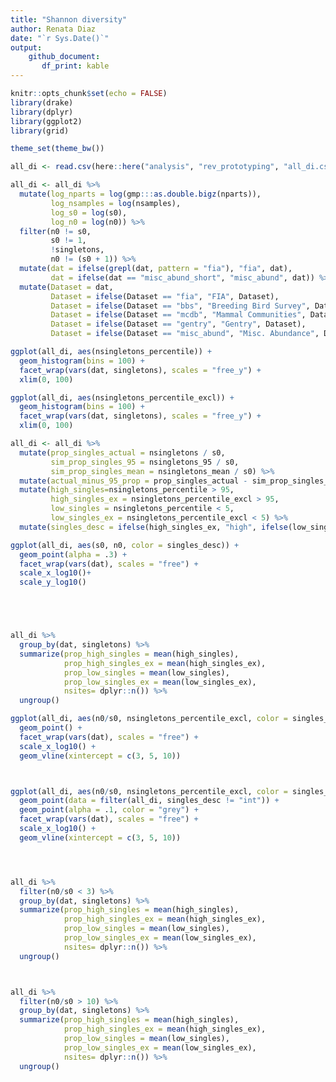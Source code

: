 ```yaml
---
title: "Shannon diversity"
author: Renata Diaz
date: "`r Sys.Date()`"
output: 
    github_document:
       df_print: kable
---
```


```r
knitr::opts_chunk$set(echo = FALSE)
library(drake)
library(dplyr)
library(ggplot2)
library(grid)

theme_set(theme_bw())

all_di <- read.csv(here::here("analysis", "rev_prototyping", "all_di.csv"), stringsAsFactors = F)

all_di <- all_di %>%
  mutate(log_nparts = log(gmp:::as.double.bigz(nparts)),
         log_nsamples = log(nsamples),
         log_s0 = log(s0),
         log_n0 = log(n0)) %>%
  filter(n0 != s0,
         s0 != 1,
         !singletons,
         n0 != (s0 + 1)) %>%
  mutate(dat = ifelse(grepl(dat, pattern = "fia"), "fia", dat),
         dat = ifelse(dat == "misc_abund_short", "misc_abund", dat)) %>%
  mutate(Dataset = dat,
         Dataset = ifelse(Dataset == "fia", "FIA", Dataset),
         Dataset = ifelse(Dataset == "bbs", "Breeding Bird Survey", Dataset),
         Dataset = ifelse(Dataset == "mcdb", "Mammal Communities", Dataset),
         Dataset = ifelse(Dataset == "gentry", "Gentry", Dataset),
         Dataset = ifelse(Dataset == "misc_abund", "Misc. Abundance", Dataset))

```
```r

ggplot(all_di, aes(nsingletons_percentile)) +
  geom_histogram(bins = 100) +
  facet_wrap(vars(dat, singletons), scales = "free_y") +
  xlim(0, 100)

ggplot(all_di, aes(nsingletons_percentile_excl)) +
  geom_histogram(bins = 100) +
  facet_wrap(vars(dat, singletons), scales = "free_y") +
  xlim(0, 100)

all_di <- all_di %>%
  mutate(prop_singles_actual = nsingletons / s0,
         sim_prop_singles_95 = nsingletons_95 / s0,
         sim_prop_singles_mean = nsingletons_mean / s0) %>%
  mutate(actual_minus_95_prop = prop_singles_actual - sim_prop_singles_95) %>%
  mutate(high_singles=nsingletons_percentile > 95,
         high_singles_ex = nsingletons_percentile_excl > 95,
         low_singles = nsingletons_percentile < 5,
         low_singles_ex = nsingletons_percentile_excl < 5) %>%
  mutate(singles_desc = ifelse(high_singles_ex, "high", ifelse(low_singles, "low", "int")))

```

```r

ggplot(all_di, aes(s0, n0, color = singles_desc)) +
  geom_point(alpha = .3) +
  facet_wrap(vars(dat), scales = "free") +
  scale_x_log10()+ 
  scale_y_log10()





all_di %>%
  group_by(dat, singletons) %>%
  summarize(prop_high_singles = mean(high_singles),
            prop_high_singles_ex = mean(high_singles_ex),
            prop_low_singles = mean(low_singles),
            prop_low_singles_ex = mean(low_singles_ex),
            nsites= dplyr::n()) %>%
  ungroup()


```

```r

ggplot(all_di, aes(n0/s0, nsingletons_percentile_excl, color = singles_desc)) +
  geom_point() +
  facet_wrap(vars(dat), scales = "free") +
  scale_x_log10() +
  geom_vline(xintercept = c(3, 5, 10))



ggplot(all_di, aes(n0/s0, nsingletons_percentile_excl, color = singles_desc)) +
  geom_point(data = filter(all_di, singles_desc != "int")) +
  geom_point(alpha = .1, color = "grey") +
  facet_wrap(vars(dat), scales = "free") +
  scale_x_log10() +
  geom_vline(xintercept = c(3, 5, 10))




all_di %>%
  filter(n0/s0 < 3) %>%
  group_by(dat, singletons) %>%
  summarize(prop_high_singles = mean(high_singles),
            prop_high_singles_ex = mean(high_singles_ex),
            prop_low_singles = mean(low_singles),
            prop_low_singles_ex = mean(low_singles_ex),
            nsites= dplyr::n()) %>%
  ungroup()



all_di %>%
  filter(n0/s0 > 10) %>%
  group_by(dat, singletons) %>%
  summarize(prop_high_singles = mean(high_singles),
            prop_high_singles_ex = mean(high_singles_ex),
            prop_low_singles = mean(low_singles),
            prop_low_singles_ex = mean(low_singles_ex),
            nsites= dplyr::n()) %>%
  ungroup()


```


<!-- ```{r} -->


<!-- ggplot(filter(all_di, nsingletons >= nsingletons_95), aes(nsingletons_mean, nsingletons)) + -->
<!--   geom_point(alpha = .2) + -->
<!-- #  geom_line(aes(nsingletons_mean, nsingletons_mean)) + -->
<!--     geom_line(aes(nsingletons_95, nsingletons_95)) + -->
<!--   facet_wrap(vars(dat), scales = "free") -->


<!-- ggplot(filter(all_di, nsingletons >= nsingletons_95), aes(nsingletons, nsingletons-nsingletons_95)) + -->
<!--   geom_point(alpha = .2) + -->
<!-- #  geom_line(aes(nsingletons_mean, nsingletons_mean)) + -->
<!--   facet_wrap(vars(dat), scales = "free") -->
<!-- ``` -->
